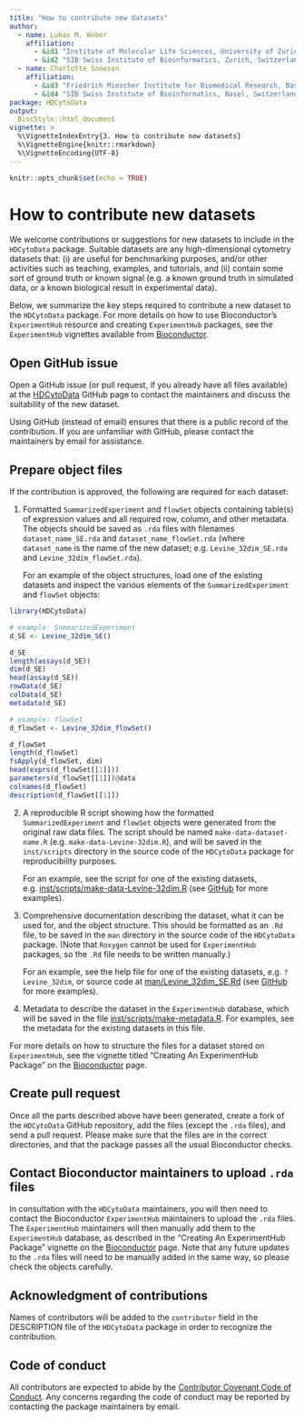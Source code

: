 ```yaml
---
title: "How to contribute new datasets"
author: 
  - name: Lukas M. Weber
    affiliation: 
      - &id1 "Institute of Molecular Life Sciences, University of Zurich, Zurich, Switzerland"
      - &id2 "SIB Swiss Institute of Bioinformatics, Zurich, Switzerland"
  - name: Charlotte Soneson
    affiliation: 
      - &id3 "Friedrich Miescher Institute for Biomedical Research, Basel, Switzerland"
      - &id4 "SIB Swiss Institute of Bioinformatics, Basel, Switzerland"
package: HDCytoData
output: 
  BiocStyle::html_document
vignette: >
  %\VignetteIndexEntry{3. How to contribute new datasets}
  %\VignetteEngine{knitr::rmarkdown}
  %\VignetteEncoding{UTF-8}
---
```


```r
knitr::opts_chunk$set(echo = TRUE)
```



# How to contribute new datasets

We welcome contributions or suggestions for new datasets to include in the `HDCytoData` package. Suitable datasets are any high-dimensional cytometry datasets that: (i) are useful for benchmarking purposes, and/or other activities such as teaching, examples, and tutorials, and (ii) contain some sort of ground truth or known signal (e.g. a known ground truth in simulated data, or a known biological result in experimental data).

Below, we summarize the key steps required to contribute a new dataset to the `HDCytoData` package. For more details on how to use Bioconductor's `ExperimentHub` resource and creating `ExperimentHub` packages, see the `ExperimentHub` vignettes available from [Bioconductor](http://bioconductor.org/packages/ExperimentHub).


## Open GitHub issue

Open a GitHub issue (or pull request, if you already have all files available) at the [HDCytoData](https://github.com/lmweber/HDCytoData) GitHub page to contact the maintainers and discuss the suitability of the new dataset.

Using GitHub (instead of email) ensures that there is a public record of the contribution. If you are unfamiliar with GitHub, please contact the maintainers by email for assistance.


## Prepare object files

If the contribution is approved, the following are required for each dataset:

1. Formatted `SummarizedExperiment` and `flowSet` objects containing table(s) of expression values and all required row, column, and other metadata. The objects should be saved as `.rda` files with filenames `dataset_name_SE.rda` and `dataset_name_flowSet.rda` (where `dataset_name` is the name of the new dataset; e.g. `Levine_32dim_SE.rda` and `Levine_32dim_flowSet.rda`).

    For an example of the object structures, load one of the existing datasets and inspect the various elements of the `SummarizedExperiment` and `flowSet` objects:
    
```r
library(HDCytoData)

# example: SummarizedExperiment
d_SE <- Levine_32dim_SE()

d_SE
length(assays(d_SE))
dim(d_SE)
head(assay(d_SE))
rowData(d_SE)
colData(d_SE)
metadata(d_SE)

# example: flowSet
d_flowSet <- Levine_32dim_flowSet()

d_flowSet
length(d_flowSet)
fsApply(d_flowSet, dim)
head(exprs(d_flowSet[[1]]))
parameters(d_flowSet[[1]])@data
colnames(d_flowSet)
description(d_flowSet[[1]])
```


2. A reproducible R script showing how the formatted `SummarizedExperiment` and `flowSet` objects were generated from the original raw data files. The script should be named `make-data-dataset-name.R` (e.g. `make-data-Levine-32dim.R`), and will be saved in the `inst/scripts` directory in the source code of the `HDCytoData` package for reproducibility purposes.

    For an example, see the script for one of the existing datasets, e.g. [inst/scripts/make-data-Levine-32dim.R](https://github.com/lmweber/HDCytoData/blob/master/inst/scripts/make-data-Levine-32dim.R) (see [GitHub](https://github.com/lmweber/HDCytoData) for more examples).


3. Comprehensive documentation describing the dataset, what it can be used for, and the object structure. This should be formatted as an `.Rd` file, to be saved in the `man` directory in the source code of the `HDCytoData` package. (Note that `Roxygen` cannot be used for `ExperimentHub` packages, so the `.Rd` file needs to be written manually.)

    For an example, see the help file for one of the existing datasets, e.g. `?Levine_32dim`, or source code at [man/Levine_32dim_SE.Rd](https://github.com/lmweber/HDCytoData/blob/master/man/Levine_32dim_SE.Rd) (see [GitHub](https://github.com/lmweber/HDCytoData) for more examples).


4. Metadata to describe the dataset in the `ExperimentHub` database, which will be saved in the file [inst/scripts/make-metadata.R](https://github.com/lmweber/HDCytoData/blob/master/inst/scripts/make-metadata.R). For examples, see the metadata for the existing datasets in this file.


For more details on how to structure the files for a dataset stored on `ExperimentHub`, see the vignette titled "Creating An ExperimentHub Package" on the [Bioconductor](http://bioconductor.org/packages/ExperimentHub) page.


## Create pull request

Once all the parts described above have been generated, create a fork of the `HDCytoData` GitHub repository, add the files (except the `.rda` files), and send a pull request. Please make sure that the files are in the correct directories, and that the package passes all the usual Bioconductor checks.


## Contact Bioconductor maintainers to upload `.rda` files

In consultation with the `HDCytoData` maintainers, you will then need to contact the Bioconductor `ExperimentHub` maintainers to upload the `.rda` files. The `ExperimentHub` maintainers will then manually add them to the `ExperimentHub` database, as described in the "Creating An ExperimentHub Package" vignette on the [Bioconductor](http://bioconductor.org/packages/ExperimentHub) page. Note that any future updates to the `.rda` files will need to be manually added in the same way, so please check the objects carefully.


## Acknowledgment of contributions

Names of contributors will be added to the `contributor` field in the DESCRIPTION file of the `HDCytoData` package in order to recognize the contribution.


## Code of conduct

All contributors are expected to abide by the [Contributor Covenant Code of Conduct](https://www.contributor-covenant.org/version/1/4/code-of-conduct). Any concerns regarding the code of conduct may be reported by contacting the package maintainers by email.



